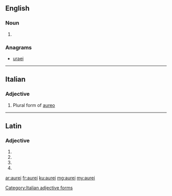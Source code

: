 ==English==

===Noun===
{{head|en}}

# {{plural of|aureus}}

===Anagrams===
* [[uraei#English|uraei]]

----

==Italian==

===Adjective===
{{head|it}} {{m}}

# Plural form of [[aureo]]

[[Category:Italian adjective forms]]

----

==Latin==

===Adjective===
{{la-adj-form|aureī}}

# {{inflection of|aureus||nom|m|p|lang=la}}
# {{inflection of|aureus||gen|m|s|lang=la}}
# {{inflection of|aureus||gen|n|s|lang=la}}
# {{inflection of|aureus||voc|m|p|lang=la}}

[[ar:aurei]]
[[fr:aurei]]
[[ku:aurei]]
[[mg:aurei]]
[[my:aurei]]
